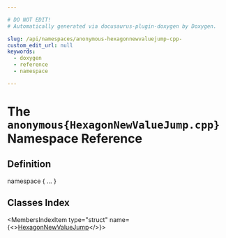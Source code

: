 ```yaml
---

# DO NOT EDIT!
# Automatically generated via docusaurus-plugin-doxygen by Doxygen.

slug: /api/namespaces/anonymous-hexagonnewvaluejump-cpp-
custom_edit_url: null
keywords:
  - doxygen
  - reference
  - namespace

---
```





# The `anonymous{HexagonNewValueJump.cpp}` Namespace Reference

<DoxygenPage pluginConfig={pluginConfig}>



## Definition

<CodeBlock>namespace &#123; ... &#125;</CodeBlock>

## Classes Index

<MembersIndex>

<MembersIndexItem
  type="struct"
  name={<><a href="/docs/api/structs/anonymous-namespace-hexagonnewvaluejump-cpp-/hexagonnewvaluejump">HexagonNewValueJump</a></>}>
</MembersIndexItem>

</MembersIndex>


</DoxygenPage>
